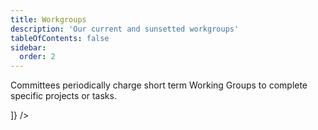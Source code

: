 ```yaml
---
title: Workgroups
description: 'Our current and sunsetted workgroups'
tableOfContents: false
sidebar:
  order: 2
---
```


Committees periodically charge short term Working Groups to complete specific projects or tasks.

<Table
  src="src/tables/workgroups.csv"
  columns={[
    { key: "Workgroup",  width: "30%", render: "markdown" },
    { key: "Dates", width: "10%" },
    { key: "Summary", width: "40%" },
    { key: "Leads",   width: "20%" },

  ]}
/>